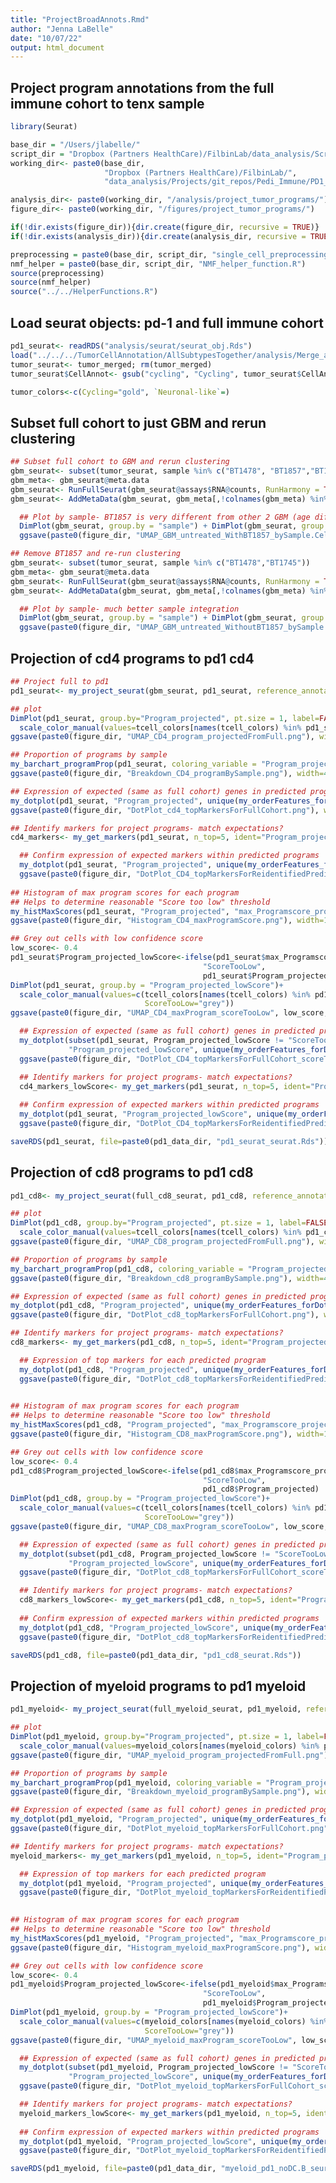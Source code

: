 ```yaml
---
title: "ProjectBroadAnnots.Rmd"
author: "Jenna LaBelle"
date: "10/07/22"
output: html_document
---
```


## Project program annotations from the full immune cohort to tenx sample

```r
library(Seurat) 

base_dir = "/Users/jlabelle/"
script_dir = "Dropbox (Partners HealthCare)/FilbinLab/data_analysis/Scripts/"
working_dir<- paste0(base_dir, 
                     "Dropbox (Partners HealthCare)/FilbinLab/",
                     "data_analysis/Projects/git_repos/Pedi_Immune/PD1_Treat/SS2/Tumor/")

analysis_dir<- paste0(working_dir, "/analysis/project_tumor_programs/")
figure_dir<- paste0(working_dir, "/figures/project_tumor_programs/")

if(!dir.exists(figure_dir)){dir.create(figure_dir, recursive = TRUE)}
if(!dir.exists(analysis_dir)){dir.create(analysis_dir, recursive = TRUE)}

preprocessing = paste0(base_dir, script_dir, "single_cell_preprocessing_helper_functions.R")
nmf_helper = paste0(base_dir, script_dir, "NMF_helper_function.R")
source(preprocessing)
source(nmf_helper)
source("../../HelperFunctions.R")
```



## Load seurat objects: pd-1  and full immune cohort 
```r
pd1_seurat<- readRDS("analysis/seurat/seurat_obj.Rds")
load("../../../TumorCellAnnotation/AllSubtypesTogether/analysis/Merge_allSubtypes/AllTumorSeuratObj.Robj")
tumor_seurat<- tumor_merged; rm(tumor_merged)
tumor_seurat$CellAnnot<- gsub("cycling", "Cycling", tumor_seurat$CellAnnot)

tumor_colors<-c(Cycling="gold", `Neuronal-like`=)
```

## Subset full cohort to just GBM and rerun clustering
```r
## Subset full cohort to GBM and rerun clustering
gbm_seurat<- subset(tumor_seurat, sample %in% c("BT1478", "BT1857","BT1745"))
gbm_meta<- gbm_seurat@meta.data
gbm_seurat<- RunFullSeurat(gbm_seurat@assays$RNA@counts, RunHarmony = TRUE, samples=gbm_meta$sample)
gbm_seurat<- AddMetaData(gbm_seurat, gbm_meta[,!colnames(gbm_meta) %in% colnames(gbm_seurat@meta.data)])

  ## Plot by sample- BT1857 is very different from other 2 GBM (age difference?) throws off projection
  DimPlot(gbm_seurat, group.by = "sample") + DimPlot(gbm_seurat, group.by = "CellAnnot")
  ggsave(paste0(figure_dir, "UMAP_GBM_untreated_WithBT1857_bySample.CellAnnot.png"), width=12, height=5)

## Remove BT1857 and re-run clustering
gbm_seurat<- subset(tumor_seurat, sample %in% c("BT1478","BT1745"))
gbm_meta<- gbm_seurat@meta.data
gbm_seurat<- RunFullSeurat(gbm_seurat@assays$RNA@counts, RunHarmony = TRUE, samples=gbm_meta$sample)
gbm_seurat<- AddMetaData(gbm_seurat, gbm_meta[,!colnames(gbm_meta) %in% colnames(gbm_seurat@meta.data)])

  ## Plot by sample- much better sample integration
  DimPlot(gbm_seurat, group.by = "sample") + DimPlot(gbm_seurat, group.by = "CellAnnot")
  ggsave(paste0(figure_dir, "UMAP_GBM_untreated_WithoutBT1857_bySample.CellAnnot.png"), width=12, height=5)
```


## Projection of cd4 programs to pd1 cd4
```r
## Project full to pd1
pd1_seurat<- my_project_seurat(gbm_seurat, pd1_seurat, reference_annotation = "CellAnnot")

## plot
DimPlot(pd1_seurat, group.by="Program_projected", pt.size = 1, label=FALSE, label.size = 6)
  scale_color_manual(values=tcell_colors[names(tcell_colors) %in% pd1_seurat$Program_projected])
ggsave(paste0(figure_dir, "UMAP_CD4_program_projectedFromFull.png"), width=6, height=6)

## Proportion of programs by sample
my_barchart_programProp(pd1_seurat, coloring_variable = "Program_projected", colors=tcell_colors)
ggsave(paste0(figure_dir, "Breakdown_CD4_programBySample.png"), width=4, height=4)

## Expression of expected (same as full cohort) genes in predicted programs
my_dotplot(pd1_seurat, "Program_projected", unique(my_orderFeatures_forDotplot(top_tcell_markers)$gene))
ggsave(paste0(figure_dir, "DotPlot_cd4_topMarkersForFullCohort.png"), width=6, height=8)

## Identify markers for project programs- match expectations?
cd4_markers<- my_get_markers(pd1_seurat, n_top=5, ident="Program_projected")

  ## Confirm expression of expected markers within predicted programs
  my_dotplot(pd1_seurat, "Program_projected", unique(my_orderFeatures_forDotplot(cd4_markers$top_markers)$gene))
  ggsave(paste0(figure_dir, "DotPlot_CD4_topMarkersForReidentifiedPredictedPrograms.png"), width=6, height=8)
  
## Histogram of max program scores for each program
## Helps to determine reasonable "Score too low" threshold
my_histMaxScores(pd1_seurat, "Program_projected", "max_Programscore_projected", tcell_colors)  
ggsave(paste0(figure_dir, "Histogram_CD4_maxProgramScore.png"), width=12, height=9)

## Grey out cells with low confidence score
low_score<- 0.4
pd1_seurat$Program_projected_lowScore<-ifelse(pd1_seurat$max_Programscore_projected<low_score, 
                                           "ScoreTooLow",
                                           pd1_seurat$Program_projected)
DimPlot(pd1_seurat, group.by = "Program_projected_lowScore")+
  scale_color_manual(values=c(tcell_colors[names(tcell_colors) %in% pd1_seurat$Program_projected],
                              ScoreTooLow="grey"))
ggsave(paste0(figure_dir, "UMAP_CD4_maxProgram_scoreTooLow", low_score, ".png"), width=6.5, height=5)

  ## Expression of expected (same as full cohort) genes in predicted programs
  my_dotplot(subset(pd1_seurat, Program_projected_lowScore != "ScoreTooLow"), 
             "Program_projected_lowScore", unique(my_orderFeatures_forDotplot(top_tcell_markers)$gene))
  ggsave(paste0(figure_dir, "DotPlot_CD4_topMarkersForFullCohort_scoreTooLow", low_score, ".png"), width=6, height=8)

  ## Identify markers for project programs- match expectations?
  cd4_markers_lowScore<- my_get_markers(pd1_seurat, n_top=5, ident="Program_projected_lowScore", excludeProgram = "ScoreTooLow")
  
  ## Confirm expression of expected markers within predicted programs
  my_dotplot(pd1_seurat, "Program_projected_lowScore", unique(my_orderFeatures_forDotplot(cd4_markers_lowScore$top_markers)$gene))
  ggsave(paste0(figure_dir, "DotPlot_CD4_topMarkersForReidentifiedPredictedPrograms_scoreTooLow", low_score, ".png"), width=6, height=8)

saveRDS(pd1_seurat, file=paste0(pd1_data_dir, "pd1_seurat_seurat.Rds"))
```

## Projection of cd8 programs to pd1 cd8
```r
pd1_cd8<- my_project_seurat(full_cd8_seurat, pd1_cd8, reference_annotation = "NMF_rank8_annot_mergedByunion_reAnnot")

## plot
DimPlot(pd1_cd8, group.by="Program_projected", pt.size = 1, label=FALSE, label.size = 6)+ 
  scale_color_manual(values=tcell_colors[names(tcell_colors) %in% pd1_cd8$Program_projected])
ggsave(paste0(figure_dir, "UMAP_CD8_program_projectedFromFull.png"), width=6, height=6)

## Proportion of programs by sample
my_barchart_programProp(pd1_cd8, coloring_variable = "Program_projected", colors=tcell_colors)
ggsave(paste0(figure_dir, "Breakdown_cd8_programBySample.png"), width=4, height=4)

## Expression of expected (same as full cohort) genes in predicted programs
my_dotplot(pd1_cd8, "Program_projected", unique(my_orderFeatures_forDotplot(top_tcell_markers)$gene))
ggsave(paste0(figure_dir, "DotPlot_cd8_topMarkersForFullCohort.png"), width=6, height=8)

## Identify markers for project programs- match expectations?
cd8_markers<- my_get_markers(pd1_cd8, n_top=5, ident="Program_projected")

  ## Expression of top markers for each predicted program
  my_dotplot(pd1_cd8, "Program_projected", unique(my_orderFeatures_forDotplot(cd8_markers$top_markers)$gene))
  ggsave(paste0(figure_dir, "DotPlot_cd8_topMarkersForReidentifiedPredictedPrograms.png"), width=6, height=8)

  
## Histogram of max program scores for each program
## Helps to determine reasonable "Score too low" threshold
my_histMaxScores(pd1_cd8, "Program_projected", "max_Programscore_projected", tcell_colors)  
ggsave(paste0(figure_dir, "Histogram_CD8_maxProgramScore.png"), width=12, height=9)

## Grey out cells with low confidence score
low_score<- 0.4
pd1_cd8$Program_projected_lowScore<-ifelse(pd1_cd8$max_Programscore_projected<low_score, 
                                           "ScoreTooLow",
                                           pd1_cd8$Program_projected)
DimPlot(pd1_cd8, group.by = "Program_projected_lowScore")+
  scale_color_manual(values=c(tcell_colors[names(tcell_colors) %in% pd1_cd8$Program_projected],
                              ScoreTooLow="grey"))
ggsave(paste0(figure_dir, "UMAP_CD8_maxProgram_scoreTooLow", low_score, ".png"), width=6.5, height=5)

  ## Expression of expected (same as full cohort) genes in predicted programs
  my_dotplot(subset(pd1_cd8, Program_projected_lowScore != "ScoreTooLow"), 
             "Program_projected_lowScore", unique(my_orderFeatures_forDotplot(top_tcell_markers)$gene))
  ggsave(paste0(figure_dir, "DotPlot_cd8_topMarkersForFullCohort_scoreTooLow", low_score, ".png"), width=6, height=8)

  ## Identify markers for project programs- match expectations?
  cd8_markers_lowScore<- my_get_markers(pd1_cd8, n_top=5, ident="Program_projected_lowScore", excludeProgram = "ScoreTooLow")
  
  ## Confirm expression of expected markers within predicted programs
  my_dotplot(pd1_cd8, "Program_projected_lowScore", unique(my_orderFeatures_forDotplot(cd8_markers_lowScore$top_markers)$gene))
  ggsave(paste0(figure_dir, "DotPlot_cd8_topMarkersForReidentifiedPredictedPrograms_scoreTooLow", low_score, ".png"), width=6, height=8)

saveRDS(pd1_cd8, file=paste0(pd1_data_dir, "pd1_cd8_seurat.Rds"))
```

## Projection of myeloid programs to pd1 myeloid
```r
pd1_myeloid<- my_project_seurat(full_myeloid_seurat, pd1_myeloid, reference_annotation = "NMF_rank6_annotByAdult10X")

## plot
DimPlot(pd1_myeloid, group.by="Program_projected", pt.size = 1, label=FALSE, label.size = 6)+ 
  scale_color_manual(values=myeloid_colors[names(myeloid_colors) %in% pd1_myeloid$Program_projected])
ggsave(paste0(figure_dir, "UMAP_myeloid_program_projectedFromFull.png"), width=6, height=6)

## Proportion of programs by sample
my_barchart_programProp(pd1_myeloid, coloring_variable = "Program_projected", colors=myeloid_colors)
ggsave(paste0(figure_dir, "Breakdown_myeloid_programBySample.png"), width=4, height=4)

## Expression of expected (same as full cohort) genes in predicted programs
my_dotplot(pd1_myeloid, "Program_projected", unique(my_orderFeatures_forDotplot(top_myeloid_markers)$gene))
ggsave(paste0(figure_dir, "DotPlot_myeloid_topMarkersForFullCohort.png"), width=6, height=8)

## Identify markers for project programs- match expectations?
myeloid_markers<- my_get_markers(pd1_myeloid, n_top=5, ident="Program_projected")

  ## Expression of top markers for each predicted program
  my_dotplot(pd1_myeloid, "Program_projected", unique(my_orderFeatures_forDotplot(myeloid_markers$top_markers)$gene))
  ggsave(paste0(figure_dir, "DotPlot_myeloid_topMarkersForReidentifiedPredictedPrograms.png"), width=6, height=8)

  
## Histogram of max program scores for each program
## Helps to determine reasonable "Score too low" threshold
my_histMaxScores(pd1_myeloid, "Program_projected", "max_Programscore_projected", myeloid_colors)  
ggsave(paste0(figure_dir, "Histogram_myeloid_maxProgramScore.png"), width=12, height=9)

## Grey out cells with low confidence score
low_score<- 0.4
pd1_myeloid$Program_projected_lowScore<-ifelse(pd1_myeloid$max_Programscore_projected<low_score, 
                                           "ScoreTooLow",
                                           pd1_myeloid$Program_projected)
DimPlot(pd1_myeloid, group.by = "Program_projected_lowScore")+
  scale_color_manual(values=c(myeloid_colors[names(myeloid_colors) %in% pd1_myeloid$Program_projected],
                              ScoreTooLow="grey"))
ggsave(paste0(figure_dir, "UMAP_myeloid_maxProgram_scoreTooLow", low_score, ".png"), width=6.5, height=5)

  ## Expression of expected (same as full cohort) genes in predicted programs
  my_dotplot(subset(pd1_myeloid, Program_projected_lowScore != "ScoreTooLow"), 
             "Program_projected_lowScore", unique(my_orderFeatures_forDotplot(top_myeloid_markers)$gene))
  ggsave(paste0(figure_dir, "DotPlot_myeloid_topMarkersForFullCohort_scoreTooLow", low_score, ".png"), width=6, height=8)

  ## Identify markers for project programs- match expectations?
  myeloid_markers_lowScore<- my_get_markers(pd1_myeloid, n_top=5, ident="Program_projected_lowScore", excludeProgram = "ScoreTooLow")
  
  ## Confirm expression of expected markers within predicted programs
  my_dotplot(pd1_myeloid, "Program_projected_lowScore", unique(my_orderFeatures_forDotplot(myeloid_markers_lowScore$top_markers)$gene))
  ggsave(paste0(figure_dir, "DotPlot_myeloid_topMarkersForReidentifiedPredictedPrograms_scoreTooLow", low_score, ".png"), width=6, height=8)

saveRDS(pd1_myeloid, file=paste0(pd1_data_dir, "myeloid_pd1_noDC.B_seurat.Rds"))
```


